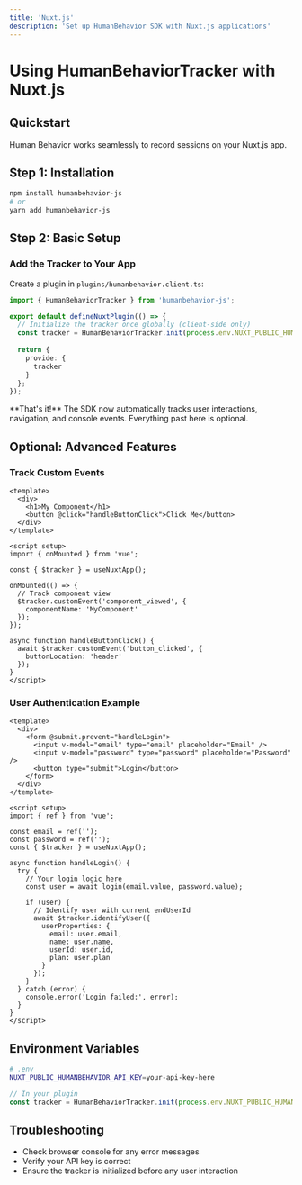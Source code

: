 ```yaml
---
title: 'Nuxt.js'
description: 'Set up HumanBehavior SDK with Nuxt.js applications'
---
```


# Using HumanBehaviorTracker with Nuxt.js

## Quickstart

Human Behavior works seamlessly to record sessions on your Nuxt.js app.

## Step 1: Installation

```bash
npm install humanbehavior-js
# or
yarn add humanbehavior-js
```

## Step 2: Basic Setup

### Add the Tracker to Your App

Create a plugin in `plugins/humanbehavior.client.ts`:

```typescript
import { HumanBehaviorTracker } from 'humanbehavior-js';

export default defineNuxtPlugin(() => {
  // Initialize the tracker once globally (client-side only)
  const tracker = HumanBehaviorTracker.init(process.env.NUXT_PUBLIC_HUMANBEHAVIOR_API_KEY);
  
  return {
    provide: {
      tracker
    }
  };
});
```

<Note>
  **That's it!** The SDK now automatically tracks user interactions, navigation, and console events. Everything past here is optional.
</Note>

## Optional: Advanced Features

### Track Custom Events

```vue
<template>
  <div>
    <h1>My Component</h1>
    <button @click="handleButtonClick">Click Me</button>
  </div>
</template>

<script setup>
import { onMounted } from 'vue';

const { $tracker } = useNuxtApp();

onMounted(() => {
  // Track component view
  $tracker.customEvent('component_viewed', {
    componentName: 'MyComponent'
  });
});

async function handleButtonClick() {
  await $tracker.customEvent('button_clicked', {
    buttonLocation: 'header'
  });
}
</script>
```

### User Authentication Example

```vue
<template>
  <div>
    <form @submit.prevent="handleLogin">
      <input v-model="email" type="email" placeholder="Email" />
      <input v-model="password" type="password" placeholder="Password" />
      <button type="submit">Login</button>
    </form>
  </div>
</template>

<script setup>
import { ref } from 'vue';

const email = ref('');
const password = ref('');
const { $tracker } = useNuxtApp();

async function handleLogin() {
  try {
    // Your login logic here
    const user = await login(email.value, password.value);
    
    if (user) {
      // Identify user with current endUserId
      await $tracker.identifyUser({
        userProperties: {
          email: user.email,
          name: user.name,
          userId: user.id,
          plan: user.plan
        }
      });
    }
  } catch (error) {
    console.error('Login failed:', error);
  }
}
</script>
```

## Environment Variables

```bash
# .env
NUXT_PUBLIC_HUMANBEHAVIOR_API_KEY=your-api-key-here
```

```typescript
// In your plugin
const tracker = HumanBehaviorTracker.init(process.env.NUXT_PUBLIC_HUMANBEHAVIOR_API_KEY);
```

## Troubleshooting

- Check browser console for any error messages
- Verify your API key is correct
- Ensure the tracker is initialized before any user interaction 